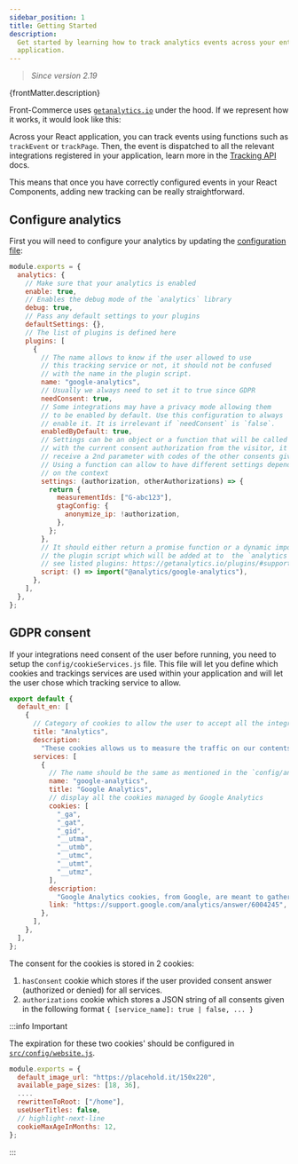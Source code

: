 ```yaml
---
sidebar_position: 1
title: Getting Started
description:
  Get started by learning how to track analytics events across your entire
  application.
---
```



> _Since version 2.19_

<p>{frontMatter.description}</p>

Front-Commerce uses [`getanalytics.io`](https://getanalytics.io/) under the
hood. If we represent how it works, it would look like this:

<Figure>
  <AnalyticsFigure
    aria-label="Schema explaining the concepts behind analytics.js"
    width="100%"
    className="text-black dark:text-white" // the lines use current color as to adabt to theme
  />
</Figure>

Across your React application, you can track events using functions such as
`trackEvent` or `trackPage`. Then, the event is dispatched to all the relevant
integrations registered in your application, learn more in the
[Tracking API](tracking-api) docs.

This means that once you have correctly configured events in your React
Components, adding new tracking can be really straightforward.

## Configure analytics

First you will need to configure your analytics by updating the
[configuration file](https://gitlab.blackswift.cloud/front-commerce/front-commerce/-/blob/main/src/config/analytics.sample.js):

```js title="src/config/analytics.js"
module.exports = {
  analytics: {
    // Make sure that your analytics is enabled
    enable: true,
    // Enables the debug mode of the `analytics` library
    debug: true,
    // Pass any default settings to your plugins
    defaultSettings: {},
    // The list of plugins is defined here
    plugins: [
      {
        // The name allows to know if the user allowed to use
        // this tracking service or not, it should not be confused
        // with the name in the plugin script.
        name: "google-analytics",
        // Usually we always need to set it to true since GDPR
        needConsent: true,
        // Some integrations may have a privacy mode allowing them
        // to be enabled by default. Use this configuration to always
        // enable it. It is irrelevant if `needConsent` is `false`.
        enabledByDefault: true,
        // Settings can be an object or a function that will be called
        // with the current consent authorization from the visitor, it also
        // receive a 2nd parameter with codes of the other consents given.
        // Using a function can allow to have different settings depending
        // on the context
        settings: (authorization, otherAuthorizations) => {
          return {
            measurementIds: ["G-abc123"],
            gtagConfig: {
              anonymize_ip: !authorization,
            },
          };
        },
        // It should either return a promise function or a dynamic import to
        // the plugin script which will be added at to  the `analytics` library
        // see listed plugins: https://getanalytics.io/plugins/#supported-analytic-tools
        script: () => import("@analytics/google-analytics"),
      },
    ],
  },
};
```

## GDPR consent

If your integrations need consent of the user before running, you need to setup
the `config/cookieServices.js` file. This file will let you define which cookies
and trackings services are used within your application and will let the user
chose which tracking service to allow.

```js title="config/cookieServices.js"
export default {
  default_en: [
    {
      // Category of cookies to allow the user to accept all the integrations at once in a specific category
      title: "Analytics",
      description:
        "These cookies allows us to measure the traffic on our contents and hence to improve them.",
      services: [
        {
          // The name should be the same as mentioned in the `config/analytics.js` file
          name: "google-analytics",
          title: "Google Analytics",
          // display all the cookies managed by Google Analytics
          cookies: [
            "_ga",
            "_gat",
            "_gid",
            "__utma",
            "__utmb",
            "__utmc",
            "__utmt",
            "__utmz",
          ],
          description:
            "Google Analytics cookies, from Google, are meant to gather statistics about visits.",
          link: "https://support.google.com/analytics/answer/6004245",
        },
      ],
    },
  ],
};
```

The consent for the cookies is stored in 2 cookies:

1. `hasConsent` cookie which stores if the user provided consent answer
   (authorized or denied) for all services.
2. `authorizations` cookie which stores a JSON string of all consents given in
   the following format `{ [service_name]: true | false, ... }`

:::info Important

The expiration for these two cookies' should be configured in
[`src/config/website.js`](/docs/reference/configurations#configwebsitejs).

```js title="src/config/website.js"
module.exports = {
  default_image_url: "https://placehold.it/150x220",
  available_page_sizes: [18, 36],
  ....
  rewrittenToRoot: ["/home"],
  useUserTitles: false,
  // highlight-next-line
  cookieMaxAgeInMonths: 12,
};
```

:::
